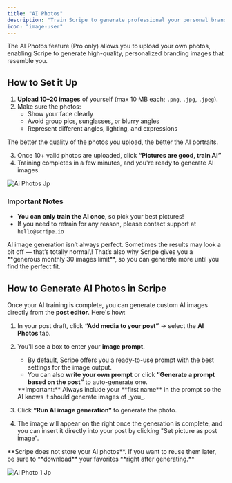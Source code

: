 ```yaml
---
title: "AI Photos"
description: "Train Scripe to generate professional your personal branding images."
icon: "image-user"
---
```


The AI Photos feature (Pro only) allows you to upload your own photos, enabling Scripe to generate high-quality, personalized branding images that resemble you.

## How to Set it Up

1. **Upload 10–20 images** of yourself (max 10 MB each; `.png`, `.jpg`, `.jpeg`).
2. Make sure the photos:
   - Show your face clearly
   - Avoid group pics, sunglasses, or blurry angles
   - Represent different angles, lighting, and expressions

<Tip>
  The better the quality of the photos you upload, the better the AI portraits.
</Tip>

3. Once 10\+ valid photos are uploaded, click **“Pictures are good, train AI”**
4. Training completes in a few minutes, and you're ready to generate AI images.

![Ai Photos Jp](/images/ai-photos.jpg)

### Important Notes

- **You can only train the AI once**, so pick your best pictures\!
- If you need to retrain for any reason, please contact support at `hello@scripe.io`

<Warning>
  AI image generation isn’t always perfect. Sometimes the results may look a bit off — that’s totally normal\! That’s also why Scripe gives you a **generous monthly 30 images limit**, so you can generate more until you find the perfect fit.
</Warning>

## How to Generate AI Photos in Scripe

Once your AI training is complete, you can generate custom AI images directly from the **post editor**. Here's how:

1. In your post draft, click **“Add media to your post”** → select the **AI Photos** tab.
2. You'll see a box to enter your **image prompt**.
   - By default, Scripe offers you a ready-to-use prompt with the best settings for the image output.
   - You can also **write your own prompt** or click **“Generate a prompt based on the post”** to auto-generate one.

   <Info>
     **Important:** Always include your **first name** in the prompt so the AI knows it should generate images of _you_.
   </Info>
3. Click **“Run AI image generation”** to generate the photo.
4. The image will appear on the right once the generation is complete, and you can insert it directly into your post by clicking "Set picture as post image".

<Danger>
  **Scripe does not store your AI photos**. If you want to reuse them later, be sure to **download** your favorites **right after generating.**
</Danger>

![Ai Photo 1 Jp](/images/ai-photo-1.jpg)